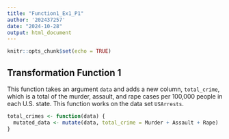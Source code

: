 ```yaml
---
title: "Function1_Ex1_P1"
author: '202437257'
date: "2024-10-28"
output: html_document
---
```


```r
knitr::opts_chunk$set(echo = TRUE)
```

## Transformation Function 1

This function takes an argument `data` and adds a new column, `total_crime`, which is a total of the murder, assault, and rape cases per 100,000 people in each U.S. state. This function works on the data set `USArrests`. 

```r
total_crimes <- function(data) {
  mutated_data <- mutate(data, total_crime = Murder + Assault + Rape)
}
```


